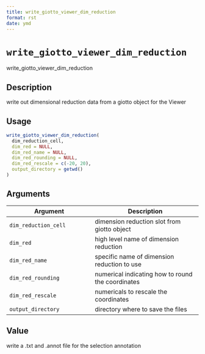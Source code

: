 ```yaml
--- 
title: write_giotto_viewer_dim_reduction 
format: rst 
date: ymd 
--- 
```

# `write_giotto_viewer_dim_reduction`

write_giotto_viewer_dim_reduction


## Description

write out dimensional reduction data from a giotto object for the Viewer


## Usage

```r
write_giotto_viewer_dim_reduction(
  dim_reduction_cell,
  dim_red = NULL,
  dim_red_name = NULL,
  dim_red_rounding = NULL,
  dim_red_rescale = c(-20, 20),
  output_directory = getwd()
)
```


## Arguments

Argument      |Description
------------- |----------------
`dim_reduction_cell`     |     dimension reduction slot from giotto object
`dim_red`     |     high level name of dimension reduction
`dim_red_name`     |     specific name of dimension reduction to use
`dim_red_rounding`     |     numerical indicating how to round the coordinates
`dim_red_rescale`     |     numericals to rescale the coordinates
`output_directory`     |     directory where to save the files


## Value

write a .txt and .annot file for the selection annotation



